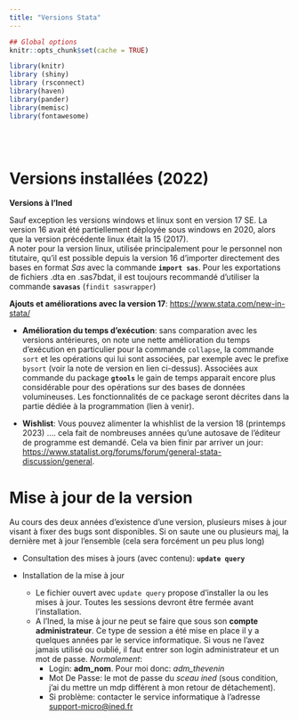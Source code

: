 ```yaml
---
title: "Versions Stata"
---
```



```r
## Global options
knitr::opts_chunk$set(cache = TRUE)

library(knitr)
library (shiny)
library (rsconnect)
library(haven)
library(pander)
library(memisc)
library(fontawesome)
```

<br><br>

# **Versions installées (2022)**

**Versions à l'Ined**  

Sauf exception les versions windows et linux sont en version 17 SE. La version 16 avait été partiellement déployée sous windows en 2020, alors que la version précédente linux était la 15 (2017).  
A noter pour la version linux, utilisée principalement pour le personnel non titutaire, qu'il est possible depuis la version 16 d'importer directement des bases en format *Sas* avec la commande **`import sas`**. Pour les exportations de fichiers .dta en .sas7bdat, il est toujours recommandé d'utiliser la commande **`savasas`** (`findit saswrapper`)   


**Ajouts et améliorations avec la version 17**:  <https://www.stata.com/new-in-stata/> 

- **Amélioration du temps d'exécution**: sans comparation avec les versions antérieures, on note une nette amélioration du temps d'exécution en particulier pour la commande `collapse`, la commande `sort` et les opérations qui lui sont associées, par exemple avec le prefixe `bysort` (voir la note de version en lien ci-dessus). Associées aux commande du package **`gtools`** le gain de temps apparait encore plus considérable pour des opérations sur des bases de données volumineuses. Les fonctionnalités de ce package seront décrites dans la partie dédiée à la programmation (lien à venir).

- **Wishlist**: Vous pouvez alimenter la whishlist de la version 18 (printemps 2023) .... cela fait de nombreuses années qu'une autosave de l'éditeur de programme est demandé. Cela va bien finir par arriver un jour: <https://www.statalist.org/forums/forum/general-stata-discussion/general>.


# Mise à jour de la version

Au cours des deux années d'existence d'une version, plusieurs mises à jour visant à fixer des bugs sont disponibles. Si on saute une ou plusieurs maj, la dernière met à jour l'ensemble (cela sera forcément un peu plus long)

* Consultation des mises à jours (avec contenu): **`update query`**

* Installation de la mise à jour
  - Le fichier ouvert avec `update query` propose d'installer la ou les mises à jour. Toutes les sessions devront être fermée avant l'installation.
  - A l'Ined, la mise à jour ne peut se faire que sous son **compte administrateur**. Ce type de session a été mise en place il y a quelques années par le service informatique. Si vous ne l'avez jamais utilisé ou oublié, il faut entrer son login administrateur et un mot de passe.  *Normalement*:
    - Login: **adm_nom**. Pour moi donc: *adm_thevenin*
    - Mot De Passe: le mot de passe du *sceau ined* (sous condition, j'ai du mettre un mdp différent à mon retour de détachement). 
    - Si problème: contacter le service informatique à l'adresse <support-micro@ined.fr>  
    
    
    







